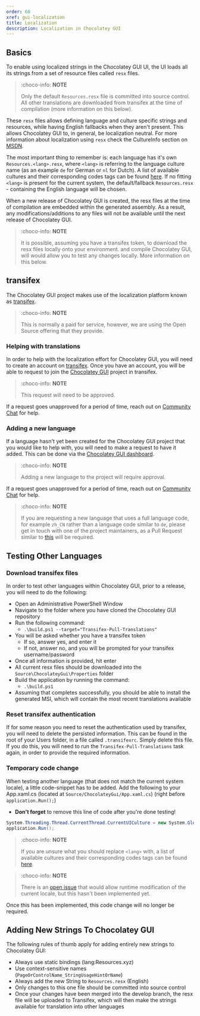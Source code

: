 ```yaml
---
order: 60
xref: gui-localization
title: Localization
description: Localization in Chocolatey GUI
---
```


## Basics

To enable using localized strings in the Chocolatey GUI UI, the UI loads all its strings from a set of resource files called `resx` files.

> :choco-info: **NOTE**
>
> Only the default `Resources.resx` file is committed into source control.  All other translations are downloaded from transifex at the time of compilation (more information on this below).

These `resx` files allows defining language and culture specific strings and resources, while having English fallbacks when they aren't present.
This allows Chocolatey GUI to, in general, be localization neutral.
For more information about localization using `resx` check the CultureInfo section on [MSDN](https://msdn.microsoft.com/en-us/library/system.globalization.cultureinfo(v=vs.110).aspx).

The most important thing to remember is: each language has it's own `Resources.<lang>.resx`, where `<lang>` is referring to the language culture name (as an example `de` for German or `nl` for Dutch).
A list of available cultures and their corresponding codes tags can be found [here](https://msdn.microsoft.com/en-us/library/cc233982.aspx).
If no fitting `<lang>` is present for the current system, the default/fallback `Resources.resx` - containing the English language will be chosen.

When a new release of Chocolatey GUI is created, the resx files at the time of compilation are embedded within the generated assembly.
As a result, any modifications/additions to any files will not be available until the next release of Chocolatey GUI.

> :choco-info: **NOTE**
>
> It is possible, assuming you have a transifex token, to download the resx files locally onto your environment. and compile Chocolatey GUI, will would allow you to test any changes locally.  More information on this below.

## transifex

The Chocolatey GUI project makes use of the localization platform known as [transifex](https://www.transifex.com/).

> :choco-info: **NOTE**
>
> This is normally a paid for service, however, we are using the Open Source offering that they provide.

### Helping with translations

In order to help with the localization effort for Chocolatey GUI, you will need to create an account on [transifex](https://www.transifex.com/).
Once you have an account, you will be able to request to join the [Chocolatey GUI](https://www.transifex.com/chocolatey/chocolatey-gui/dashboard/) project in transifex.

> :choco-info: **NOTE**
>
> This request will need to be approved.

If a request goes unapproved for a period of time, reach out on [Community Chat](https://ch0.co/community) for help.

### Adding a new language

If a language hasn't yet been created for the Chocolatey GUI project that you would like to help with, you will need to make a request to have it added.
This can be done via the [Chocolatey GUI dashboard](https://www.transifex.com/chocolatey/chocolatey-gui/dashboard/).

> :choco-info: **NOTE**
>
> Adding a new language to the project will require approval.

If a request goes unapproved for a period of time, reach out on [Community Chat](https://ch0.co/community) for help.

> :choco-info: **NOTE**
>
> If you are requesting a new language that uses a full language code, for example `zh_CN` rather than a language code similar to `de`, please get in touch with one of the project maintainers, as a Pull Request similar to [this](https://github.com/chocolatey/ChocolateyGUI/pull/634) will be required.

## Testing Other Languages

### Download transifex files

In order to test other languages within Chocolatey GUI, prior to a release, you will need to do the following:

* Open an Administrative PowerShell Window
* Navigate to the folder where you have cloned the Chocolatey GUI repository
* Run the following command:
  * `.\build.ps1 --target="Transifex-Pull-Translations"`
* You will be asked whether you have a transifex token
  * If so, answer yes, and enter it
  * If not, answer no, and you will be prompted for your transifex username/password
* Once all information is provided, hit enter
* All current resx files should be downloaded into the `Source\ChocolateyGui\Properties` folder
* Build the application by running the command:
  * `.\build.ps1`
* Assuming that completes successfully, you should be able to install the generated MSI, which will contain the most recent translations available

### Reset transifex authentication

If for some reason you need to reset the authentication used by transifex, you will need to delete the persisted information.
This can be found in the root of your Users folder, in a file called `.transifexrc`.
Simply delete this file.
If you do this, you will need to run the `Transifex-Pull-Translations` task again, in order to provide the required information.

### Temporary code change

When testing another language (that does not match the current system locale), a little code-snippet has to be added.
Add the following to your App.xaml.cs (located at `Source/ChocolateyGui/App.xaml.cs`) (right before `application.Run();`)

* **Don't forget** to remove this line of code after you're done testing!

```cs
System.Threading.Thread.CurrentThread.CurrentUICulture = new System.Globalization.CultureInfo("<lang>");
application.Run();
```

> :choco-info: **NOTE**
>
> If you are unsure what you should replace `<lang>` with, a list of available cultures and their corresponding codes tags can be found [here](https://msdn.microsoft.com/en-us/library/cc233982.aspx).

> :choco-info: **NOTE**
>
> There is an [open issue](https://github.com/chocolatey/ChocolateyGUI/issues/533) that would allow runtime modification of the current locale, but this hasn't been implemented yet.

Once this has been implemented, this code change will no longer be required.

## Adding New Strings To Chocolatey GUI

The following rules of thumb apply for adding entirely new strings to Chocolatey GUI:

* Always use static bindings (lang:Resources.xyz)
* Use context-sensitive names (`PageOrControlName_StringUsageHintOrName`)
* Always add the new String to `Resources.resx` (English)
* Only changes to this one file should be committed into source control
* Once your changes have been merged into the develop branch, the resx file will be uploaded to Transifex, which will then make the strings available for translation into other languages
